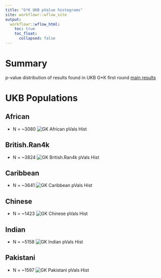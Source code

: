```yaml
---
title: "G*K UKB pValue histograms"
site: workflowr::wflow_site
output:
  workflowr::wflow_html:
    toc: true
    toc_float:
      collapsed: false
---
```


# Summary

p-value distribution of results found in UKB G*K first round [main results][20181102a]

# UKB Populations

## African
 * N = ~3080 
![GK African pVals Hist](../images/pValHists/20181108.InterPath.Vs2.GK.Analysis.pValHists.African.vs1.png)

## British.Ran4k
 * N = ~3824
![GK British.Ran4k pVals Hist](../images/pValHists/20181108.InterPath.Vs2.GK.Analysis.pValHists.British.Ran4000.vs1.png)

## Caribbean
 * N = ~3641
![GK Caribbean pVals Hist](../images/pValHists/20181108.InterPath.Vs2.GK.Analysis.pValHists.Caribbean.vs1.png)

## Chinese 
 * N = ~1423
![GK Chinese pVals Hist](../images/pValHists/20181108.InterPath.Vs2.GK.Analysis.pValHists.Chinese.vs1.png)

## Indian 
 * N = ~5158
![GK Indian pVals Hist](../images/pValHists/20181108.InterPath.Vs2.GK.Analysis.pValHists.Indian.vs1.png)

## Pakistani
 * N = ~1597
![GK Pakistani pVals Hist](../images/pValHists/20181108.InterPath.Vs2.GK.Analysis.pValHists.Pakistani.vs1.png)


[20181102a]: https://mturchin20.github.io/InterPath/20181102.InterPath.Vs2.GK.Analysis.FirstRoundResults.html
